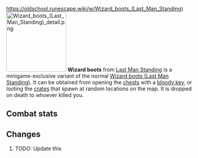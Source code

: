 https://oldschool.runescape.wiki/w/Wizard_boots_(Last_Man_Standing)
{{Infobox Item
|name = Wizard boots
|image = [[File:Wizard boots (Last Man Standing).png]]
|release = [[4 August]] [[2016]]
|update = Last Man Standing Beta and Splashing Restrictions  # TODO: Update this
|members = No
|quest = No
|tradeable = No
|placeholder = No
|equipable = Yes
|stackable = No
|noteable = Yes
|options = Wear, Drop
|examine = Slightly magical boots.
|value = 5
|alchable = No
|weight = 0.283
|id = 27162
}}
[[File:Wizard boots (Last Man Standing) detail.png|160px|left]]
'''Wizard boots''' from [[Last Man Standing]] is a minigame-exclusive variant of the normal [[Wizard boots (Last Man Standing)]]. It can be obtained from opening the [[Chest (Last Man Standing)|chests]] with a [[bloody key]], or looting the [[Crate (Last Man Standing)|crates]] that spawn at random locations on the map. It is dropped on death to whoever killed you.

==Combat stats==
{{Infobox Bonuses
|astab = 0
|aslash = 0
|acrush = 0
|amagic = 4
|arange = 0
|dstab = 0
|dslash = 0
|dcrush = 0
|dmagic = 4
|drange = 0
|str = 0
|rstr = 0
|mdmg = 0
|prayer = 0
|slot = feet
|image = [[File:Wizard boots (Last Man Standing) equipped male.png|160px]]
|altimage = [[File:Wizard boots (Last Man Standing) equipped female.png|160px]]
}}

==Changes==
# TODO: Update this
{{Subject changes header}}
{{Subject changes
|date = 4 August 2016
|update = Last Man Standing
|change = The item was made fully available with the release of Last Man Standing.
}}
{{Subject changes footer}}

{{Last Man Standing In-game Items}}